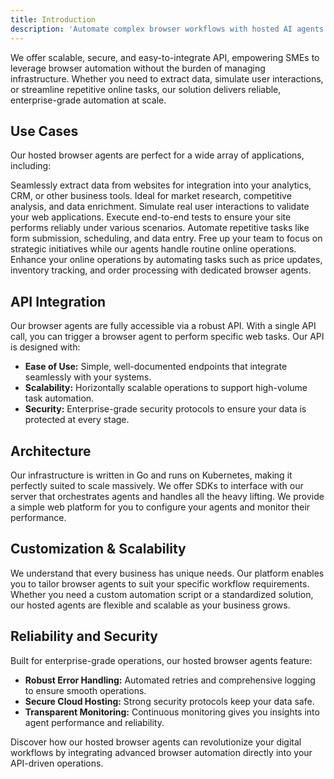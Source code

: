 ```yaml
---
title: Introduction
description: 'Automate complex browser workflows with hosted AI agents'
---
```


We offer scalable, secure, and easy-to-integrate API, empowering SMEs to leverage browser automation without the burden of managing infrastructure. Whether you need to extract data, simulate user interactions, or streamline repetitive online tasks, our solution delivers reliable, enterprise-grade automation at scale.


## Use Cases

Our hosted browser agents are perfect for a wide array of applications, including:

<AccordionGroup>
  <Accordion title="Automated Data Extraction">
    Seamlessly extract data from websites for integration into your analytics, CRM, or other business tools. Ideal for market research, competitive analysis, and data enrichment.
  </Accordion>
  <Accordion title="Web Application Testing">
    Simulate real user interactions to validate your web applications. Execute end-to-end tests to ensure your site performs reliably under various scenarios.
  </Accordion>
  <Accordion title="Digital Workflow Automation">
    Automate repetitive tasks like form submission, scheduling, and data entry. Free up your team to focus on strategic initiatives while our agents handle routine online operations.
  </Accordion>
  <Accordion title="E-commerce Automation">
    Enhance your online operations by automating tasks such as price updates, inventory tracking, and order processing with dedicated browser agents.
  </Accordion>
</AccordionGroup>

## API Integration

Our browser agents are fully accessible via a robust API. With a single API call, you can trigger a browser agent to perform specific web tasks. Our API is designed with:

- **Ease of Use:** Simple, well-documented endpoints that integrate seamlessly with your systems.
- **Scalability:** Horizontally scalable operations to support high-volume task automation.
- **Security:** Enterprise-grade security protocols to ensure your data is protected at every stage.

## Architecture

Our infrastructure is written in Go and runs on Kubernetes, making it perfectly suited to scale massively. We offer SDKs to interface with our server that orchestrates agents and handles all the heavy lifting. We provide a simple web platform for you to configure your agents and monitor their performance.

## Customization & Scalability

We understand that every business has unique needs. Our platform enables you to tailor browser agents to suit your specific workflow requirements. Whether you need a custom automation script or a standardized solution, our hosted agents are flexible and scalable as your business grows.

## Reliability and Security

Built for enterprise-grade operations, our hosted browser agents feature:

- **Robust Error Handling:** Automated retries and comprehensive logging to ensure smooth operations.
- **Secure Cloud Hosting:** Strong security protocols keep your data safe.
- **Transparent Monitoring:** Continuous monitoring gives you insights into agent performance and reliability.

Discover how our hosted browser agents can revolutionize your digital workflows by integrating advanced browser automation directly into your API-driven operations.
